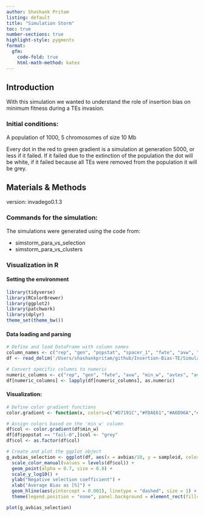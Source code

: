 ```yaml
---
author: Shashank Pritam
listing: default
title: "Simulation Storm"
toc: true
number-sections: true
highlight-style: pygments
format: 
  gfm: 
    code-fold: true
    html-math-method: katex
---
```


## Introduction

With this simulation we wanted to understand the role of insertion bias
on minimum fitness during a TEs invasion.

### Initial conditions:

A population of 1000, 5 chromosomes of size 10 Mb

Every dot in the red to green gradient is a simulation at generation
5000, or less if it failed. If it failed due to the extinction of the
population the dot will be white, if it failed because all TEs were
removed from the population it will be grey.

## Materials & Methods

version: invadego0.1.3

### Commands for the simulation:

The simulations were generated using the code from:

-   simstorm_para_vs_selection
-   simstorm_para_vs_clusters

### Visualization in R

#### Setting the environment
```r
library(tidyverse)
library(RColorBrewer)
library(ggplot2)
library(patchwork)
library(dplyr)
theme_set(theme_bw())
```


#### Data loading and parsing
```r

# Define and load DataFrame with column names
column_names <- c("rep", "gen", "popstat", "spacer_1", "fwte", "avw", "min_w", "avtes", "avpopfreq", "fixed", "spacer_2", "phase", "fwcli", "avcli", "fixcli", "spacer_3", "avbias", "3tot", "3cluster", "spacer_4", "sampleid")
df <- read_delim('/Users/shashankpritam/github/Insertion-Bias-TE/Simulation-Results_Files/simulation_storm/07thAug23at0626PM/combined.txt', delim='\t', col_names = column_names)

# Convert specific columns to numeric
numeric_columns <- c("rep", "gen", "fwte", "avw", "min_w", "avtes", "avpopfreq", "fixed", "fwcli", "avcli", "fixcli", "avbias", "sampleid")
df[numeric_columns] <- lapply(df[numeric_columns], as.numeric)
```

#### Visualization:
```r
# Define color gradient functions
color.gradient <- function(x, colors=c("#D7191C","#FDAE61","#A6D96A","#1A9641"), colsteps=100) { colorRampPalette(colors) (colsteps) [ findInterval(x, seq(min(df$min_w),1.0, length.out=colsteps)) ] }

# Assign colors based on the 'min_w' column
df$col <- color.gradient(df$min_w)
df[df$popstat == "fail-0",]$col <- "grey"
df$col <- as.factor(df$col)

# Create and plot the ggplot object
g_avbias_selection <- ggplot(df, aes(x = avbias/10, y = sampleid, color = col)) +
  scale_color_manual(values = levels(df$col)) +
  geom_point(alpha = 0.7, size = 0.8) +
  scale_y_log10() +
  ylab("Negative selection coefficient") +
  xlab("Average Bias as [%]") +
  geom_hline(aes(yintercept = 0.001), linetype = "dashed", size = 1) +
  theme(legend.position = "none", panel.background = element_rect(fill="grey90"))

plot(g_avbias_selection)


```